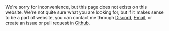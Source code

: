 We're sorry for inconvenience, but this page does not exists on this website.
We're not quite sure what you are looking for, but if it makes sense to be a part of website,
you can contact me through [Discord](https://discord.gg/5sg7jVdhVW), 
[Email](mailto:terria@skiff.com), or create an issue or pull request in [Github](https://github.com/Terria-K/terria-k.github.io/tree/master/src/pages).